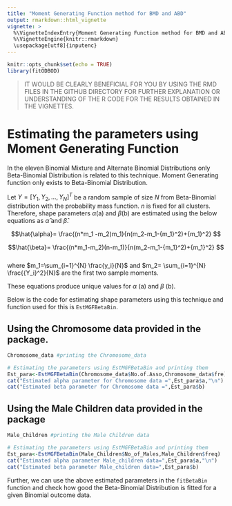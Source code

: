 ```yaml
---
title: "Moment Generating Function method for BMD and ABD"
output: rmarkdown::html_vignette
vignette: >
  %\VignetteIndexEntry{Moment Generating Function method for BMD and ABD}
  %\VignetteEngine{knitr::rmarkdown}
  \usepackage[utf8]{inputenc}
---
```


```r
knitr::opts_chunk$set(echo = TRUE)
library(fitODBOD)
```

>IT WOULD BE CLEARLY BENEFICIAL FOR YOU BY USING THE RMD FILES IN THE GITHUB DIRECTORY FOR FURTHER EXPLANATION
OR UNDERSTANDING OF THE R CODE FOR THE RESULTS OBTAINED IN THE VIGNETTES. 

# Estimating the parameters using Moment Generating Function 

In the eleven Binomial Mixture and Alternate Binomial Distributions only Beta-Binomial Distribution 
is related to this technique. Moment Generating function only exists to Beta-Binomial Distribution.

Let $Y=[Y_1,Y_2,...,Y_N]^T$ be a random sample of size $N$ from Beta-Binomial distribution with the 
probability mass function. $n$ is fixed for all clusters. Therefore, shape parameters $\alpha$(a) and $\beta$(b) are estimated using the below equations as $\hat{\alpha}$ and $\hat{\beta}$.


$$\hat{\alpha}= \frac{(n*m_1 -m_2)m_1}{n(m_2-m_1-{m_1}^2)+{m_1}^2} $$

$$\hat{\beta}= \frac{(n*m_1-m_2)(n-m_1)}{n(m_2-m_1-{m_1}^2)+{m_1}^2} $$  
where  $m_1=\sum_{i=1}^{N} \frac{y_i}{N}$ and $m_2= \sum_{i=1}^{N} \frac{{Y_i}^2}{N}$ are the first two
sample moments. 

These equations produce unique values for $\alpha$ (a) and $\beta$ (b). 

Below is the code for estimating shape parameters using this technique and function used for this is 
`EstMGFBetaBin`. 

## Using the Chromosome data provided in the package.

```r
Chromosome_data #printing the Chromosome_data

# Estimating the parameters using EstMGFBetaBin and printing them
Est_para<-EstMGFBetaBin(Chromosome_data$No.of.Asso,Chromosome_data$fre)
cat("Estimated alpha parameter for Chromosome data =",Est_para$a,"\n")
cat("Estimated beta parameter for Chromosome data =",Est_para$b)
```

## Using the Male Children data provided in the package

```r
Male_Children #printing the Male Children data

# Estimating the parameters using EstMGFBetaBin and printing them
Est_para<-EstMGFBetaBin(Male_Children$No_of_Males,Male_Children$freq)
cat("Estimated alpha parameter Male_children data=",Est_para$a,"\n")
cat("Estimated beta parameter Male_children data=",Est_para$b)

```

Further, we can use the above estimated parameters in the `fitBetaBin` function and check how good the 
Beta-Binomial Distribution is fitted for a given Binomial outcome data. 
